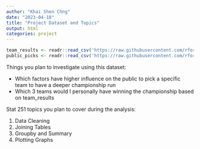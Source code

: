 ```yaml
---
author: "Khai Shen Chng"
date: "2023-04-18"
title: "Project Dataset and Topics"
output: html
categories: project
---
```


```r
team_results <- readr::read_csv('https://raw.githubusercontent.com/rfordatascience/tidytuesday/master/data/2024/2024-03-26/team-results.csv')
public_picks <- readr::read_csv('https://raw.githubusercontent.com/rfordatascience/tidytuesday/master/data/2024/2024-03-26/public-picks.csv')
```

Things you plan to investigate using this dataset:

- Which factors have higher influence on the public to pick a specific team to have a deeper championship run
- Which 3 teams would I personally have winning the championship based on team_results

Stat 251 topics you plan to cover during the analysis:

1. Data Cleaning
2. Joining Tables
3. Groupby and Summary
4. Plotting Graphs


